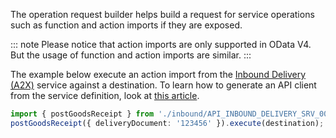 The operation request builder helps build a request for service operations such as function and action imports if they are exposed.

::: note
Please notice that action imports are only supported in OData V4.
But the usage of function and action imports are similar.
:::

The example below execute an action import from the [Inbound Delivery (A2X)](https://api.sap.com/api/API_INBOUND_DELIVERY_SRV_0002/overview) service against a destination.
To learn how to generate an API client from the service definition, look at [this article](../../generate-odata-client.mdx).

```ts
import { postGoodsReceipt } from './inbound/API_INBOUND_DELIVERY_SRV_0002';
postGoodsReceipt({ deliveryDocument: '123456' }).execute(destination);
```
